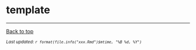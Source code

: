 # template {#template}


***
[Back to top](#template)

<small>*Last updated: `r format(file.info("xxx.Rmd")$mtime, "%B %d, %Y")`*</small>